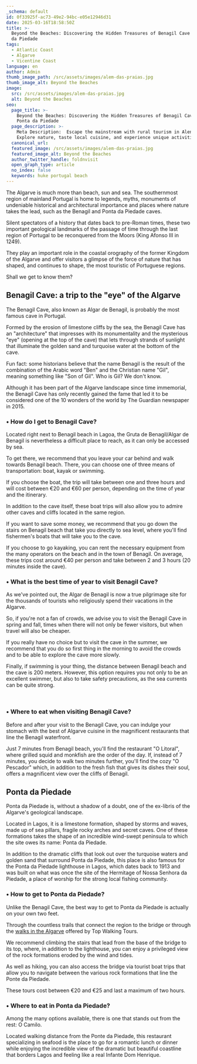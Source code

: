 ```yaml
---
_schema: default
id: 0f33925f-ac73-49e2-94bc-e05e12946d31
date: 2025-03-16T18:58:50Z
title: >-
  Beyond the Beaches: Discovering the Hidden Treasures of Benagil Cave and Ponta
  da Piedade
tags:
  - Atlantic Coast
  - Algarve
  - Vicentine Coast
language: en
author: Admin
thumb_image_path: /src/assets/images/alem-das-praias.jpg
thumb_image_alt: Beyond the Beaches
image:
  src: /src/assets/images/alem-das-praias.jpg
  alt: Beyond the Beaches
seo:
  page_title: >-
    Beyond the Beaches: Discovering the Hidden Treasures of Benagil Cave and
    Ponta da Piedade
  page_description: >-
    Meta Description:  Escape the mainstream with rural tourism in Alentejo.
    Explore nature, taste local cuisine, and experience unique activitie
  canonical_url:
  featured_image: /src/assets/images/alem-das-praias.jpg
  featured_image_alt: Beyond the Beaches
  author_twitter_handle: foldnvisit
  open_graph_type: article
  no_index: false
  keywords: huke portugal beach
---
```

The Algarve is much more than beach, sun and sea. The southernmost region of mainland Portugal is home to legends, myths, monuments of undeniable historical and architectural importance and places where nature takes the lead, such as the Benagil and Ponta da Piedade caves.

Silent spectators of a history that dates back to pre-Roman times, these two important geological landmarks of the passage of time through the last region of Portugal to be reconquered from the Moors (King Afonso III in 1249).

They play an important role in the coastal orography of the former Kingdom of the Algarve and offer visitors a glimpse of the force of nature that has shaped, and continues to shape, the most touristic of Portuguese regions.

Shall we get to know them?

## **Benagil Cave: a trip to the "eye" of the Algarve**

The Benagil Cave, also known as Algar de Benagil, is probably the most famous cave in Portugal.

Formed by the erosion of limestone cliffs by the sea, the Benagil Cave has an "architecture" that impresses with its monumentality and the mysterious "eye" (opening at the top of the cave) that lets through strands of sunlight that illuminate the golden sand and turquoise water at the bottom of the cave.

Fun fact: some historians believe that the name Benagil is the result of the combination of the Arabic word "Ben" and the Christian name "Gil", meaning something like "Son of Gil". Who is Gil? We don't know.

Although it has been part of the Algarve landscape since time immemorial, the Benagil Cave has only recently gained the fame that led it to be considered one of the 10 wonders of the world by The Guardian newspaper in 2015.

### **• How do I get to Benagil Cave?**

Located right next to Benagil beach in Lagoa, the Gruta de Benagil/Algar de Benagil is nevertheless a difficult place to reach, as it can only be accessed by sea.

To get there, we recommend that you leave your car behind and walk towards Benagil beach. There, you can choose one of three means of transportation: boat, kayak or swimming.

If you choose the boat, the trip will take between one and three hours and will cost between €20 and €60 per person, depending on the time of year and the itinerary.

In addition to the cave itself, these boat trips will also allow you to admire other caves and cliffs located in the same region.

If you want to save some money, we recommend that you go down the stairs on Benagil beach that take you directly to sea level, where you'll find fishermen's boats that will take you to the cave.

If you choose to go kayaking, you can rent the necessary equipment from the many operators on the beach and in the town of Benagil. On average, these trips cost around €40 per person and take between 2 and 3 hours (20 minutes inside the cave).

### **• What is the best time of year to visit Benagil Cave?**

As we've pointed out, the Algar de Benagil is now a true pilgrimage site for the thousands of tourists who religiously spend their vacations in the Algarve.

So, if you're not a fan of crowds, we advise you to visit the Benagil Cave in spring and fall, times when there will not only be fewer visitors, but when travel will also be cheaper.

If you really have no choice but to visit the cave in the summer, we recommend that you do so first thing in the morning to avoid the crowds and to be able to explore the cave more slowly.

Finally, if swimming is your thing, the distance between Benagil beach and the cave is 200 meters. However, this option requires you not only to be an excellent swimmer, but also to take safety precautions, as the sea currents can be quite strong.

<br>

### **• Where to eat when visiting Benagil Cave?**

Before and after your visit to the Benagil Cave, you can indulge your stomach with the best of Algarve cuisine in the magnificent restaurants that line the Benagil waterfront.

Just 7 minutes from Benagil beach, you'll find the restaurant "O Litoral", where grilled squid and monkfish are the order of the day. If, instead of 7 minutes, you decide to walk two minutes further, you'll find the cozy "O Pescador" which, in addition to the fresh fish that gives its dishes their soul, offers a magnificent view over the cliffs of Benagil.

## **Ponta da Piedade**

Ponta da Piedade is, without a shadow of a doubt, one of the ex-libris of the Algarve's geological landscape.

Located in Lagos, it is a limestone formation, shaped by storms and waves, made up of sea pillars, fragile rocky arches and secret caves. One of these formations takes the shape of an incredible wind-swept peninsula to which the site owes its name: Ponta da Piedade.

In addition to the dramatic cliffs that look out over the turquoise waters and golden sand that surround Ponta da Piedade, this place is also famous for the Ponta da Piedade lighthouse in Lagos, which dates back to 1913 and was built on what was once the site of the Hermitage of Nossa Senhora da Piedade, a place of worship for the strong local fishing community.

### **• How to get to Ponta da Piedade?**

<SnippetsAstroImage image_path="/src/assets/images/alem-das-praias.jpg" image_alt="Beyond the Beaches"/>

Unlike the Benagil Cave, the best way to get to Ponta da Piedade is actually on your own two feet.

Through the countless trails that connect the region to the bridge or through the [walks in the Algarve](https://topwalkingtoursportugal.com/hiking-algarve-vicentine-southeast-portugal-coast) offered by Top Walking Tours.

We recommend climbing the stairs that lead from the base of the bridge to its top, where, in addition to the lighthouse, you can enjoy a privileged view of the rock formations eroded by the wind and tides.

As well as hiking, you can also access the bridge via tourist boat trips that allow you to navigate between the various rock formations that line the Ponte da Piedade.

These tours cost between €20 and €25 and last a maximum of two hours.

### **• Where to eat in Ponta da Piedade?**

Among the many options available, there is one that stands out from the rest: O Camilo.

Located walking distance from the Ponte da Piedade, this restaurant specializing in seafood is the place to go for a romantic lunch or dinner while enjoying the incredible view of the dramatic but beautiful coastline that borders Lagos and feeling like a real Infante Dom Henrique.

<br>